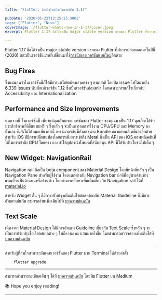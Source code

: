 ```yaml
---
title: "Flutter: มีอะไรใหม่บ้างในเวอร์ชัน 1.17"

pubDate: '2020-05-22T13:25:25.000Z'
tags: ["Flutter", "News"]
coverImage: ./flutter-whats-new-in-1-17/cover.jpeg
excerpt: Flutter 1.17 ถือได้ว่าเป็น major stable version แรกของ Flutter ที่ทำการปล่อยออกมาในปีนี้ (2020) และเป็นเวอร์ชันแรกที่เปลี่ยนมาใช้การนับเลขเวอร์ชันแบบใหม่อีกด้วย

---
```



Flutter 1.17 ถือได้ว่าเป็น major stable version แรกของ Flutter ที่ทำการปล่อยออกมาในปีนี้ (2020) และเป็นเวอร์ชันแรกที่เปลี่ยนมาใช้[การนับเลขเวอร์ชันแบบใหม่](https://medium.com/flutter/flutter-spring-2020-update-f723d898d7af)อีกด้วย 

## Bug Fixes

ซึ่งแน่นอนว่าในเวอร์ชันนี้ก็ได้มีการแก้ไขข้อผิดพลาดต่าง ๆ ตามปกติ โดยปิด issue ไปได้มากถึง 6,339 issues นับตั้งแต่เวอร์ชัน 1.12 ซึ่งเป็นเวอร์ชันก่อนหน้า โดยเฉพาะการแก้ไขเกี่ยวกับ Accessibility และ Internationalization

## Performance and Size Improvements

นอกจากนี้ ในเวอร์ชันนี้ เพียงแค่คุณอัพเกรดเวอร์ชันของ Flutter ของคุณมาเป็น 1.17 คุณก็จะได้รับประสิทธิภาพที่ดีขึ้นแบบฟรี ๆ ซึ่งหลัก ๆ จะเป็นการลดการใช้งาน CPU/GPU และ Memory ลงนั่นเอง ซึ่งยังไม่ได้หมดเพียงเท่านี้ เพราะเวอร์ชันนี้ยังลดขนาด Bundle ของแอพพลิเคชันลงอีกด้วย สำหรับ iOS ก็มีการเปลี่ยนแปลงโดยการเพิ่มการเข้าถึง Metal ซึ่งเป็น API ของ iOS แอพพลิเคชันที่ใช้ในการเข้าถึง GPU โดยตรง และทำให้อุปกรณ์ทั้งหมดที่สนับสนุน API นี้ได้รับประโยชน์ไปเต็ม ๆ

## New Widget: NavigationRail

Navigation rail ถือเป็น beta component ของ Material Design โดยมีหน้าที่หลัก ๆ เป็น Navigation Pane สำหรับผู้ใช้งาน โดยแตกต่างกับ Navigation bar ปกติที่อยู่ทางด้านข้างแทนที่จะเป็นด้านบนหรือด้านล่าง โดยสามารถศึกษาเพิ่มเติมเกี่ยวกับ Navigation rail ได้ที่ [material.io](http://material.io/components/navigation-rail)

สำหรับ Widget อื่น ๆ ก็มีการปรับปรุงเพิ่มเติมให้สอดคล้องกับ Material Guideline ซึ่งมีการอัพเดทเช่นกัน สามารถอ่านเพิ่มเติมไปที่ [บทความต้นฉบับ](https://medium.com/flutter/announcing-flutter-1-17-4182d8af7f8e)

## Text Scale

เนื่องจาก Material Design ได้มีการอัพเดท Guideline เกี่ยวกับ Text Scale ซึ่งหลัก ๆ จะเป็นการปรับปรุงชื่อเรียกสเกลต่าง ๆ ให้มีความเหมาะสมมากยิ่งขึ้น โดยสามารถตรวจสอบเพิ่มเติมได้ที่ [บทความต้นฉบับ](https://medium.com/flutter/announcing-flutter-1-17-4182d8af7f8e)

---

สำหรับผู้ที่สนใจสามารถอัพเดทเวอร์ชันของ Flutter ผ่าน Terminal ได้ด้วยคำสั่ง

```bash
    flutter upgrade
```
---

สามารถอ่านรายละเอียดเต็ม ๆ ได้ที่ [บทความต้นฉบับ](https://medium.com/flutter/announcing-flutter-1-17-4182d8af7f8e) โดยทีม Flutter บน Medium

<Callout type="tip" title="Thanks for reading">
  📚 Hope you enjoy reading!
</Callout>

---